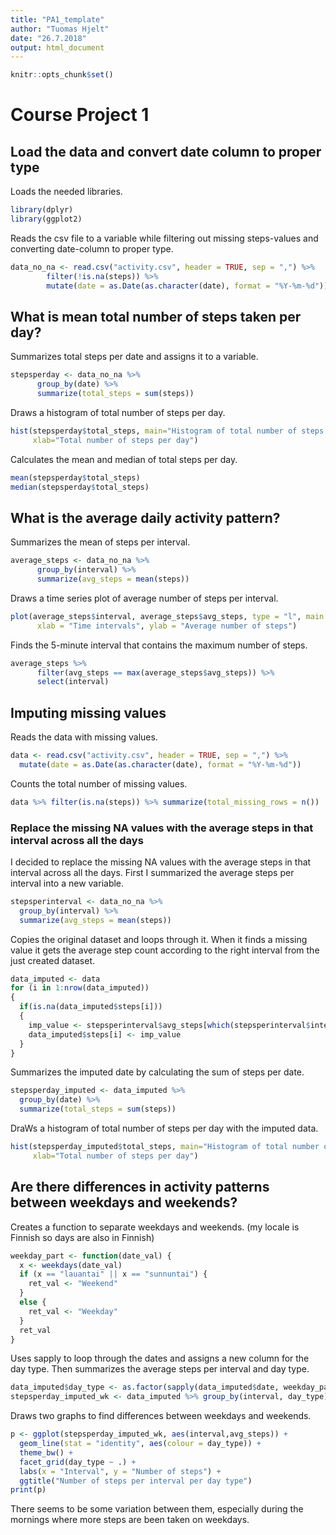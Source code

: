 ---
title: "PA1_template"
author: "Tuomas Hjelt"
date: "26.7.2018"
output: html_document
---

```{r setup, include=FALSE}
knitr::opts_chunk$set()
```

# Course Project 1

## Load the data and convert date column to proper type 
Loads the needed libraries.
```{r, warning=FALSE, message=FALSE}
library(dplyr)
library(ggplot2)
```

Reads the csv file to a variable while filtering out missing steps-values and converting date-column to proper type.
```{r}
data_no_na <- read.csv("activity.csv", header = TRUE, sep = ",") %>%
        filter(!is.na(steps)) %>%
        mutate(date = as.Date(as.character(date), format = "%Y-%m-%d"))
```


## What is mean total number of steps taken per day?
Summarizes total steps per date and assigns it to a variable.
```{r}
stepsperday <- data_no_na %>%
      group_by(date) %>%
      summarize(total_steps = sum(steps))
```

Draws a histogram of total number of steps per day.
```{r}
hist(stepsperday$total_steps, main="Histogram of total number of steps per day", 
     xlab="Total number of steps per day")
```

Calculates the mean and median of total steps per day.
```{r}
mean(stepsperday$total_steps)
median(stepsperday$total_steps)
```

## What is the average daily activity pattern?
Summarizes the mean of steps per interval.
```{r}
average_steps <- data_no_na %>%
      group_by(interval) %>%
      summarize(avg_steps = mean(steps))
```

Draws a time series plot of average number of steps per interval.
```{r}
plot(average_steps$interval, average_steps$avg_steps, type = "l", main = "Average number of steps per interval",
      xlab = "Time intervals", ylab = "Average number of steps")
```

Finds the 5-minute interval that contains the maximum number of steps.
```{r}
average_steps %>% 
      filter(avg_steps == max(average_steps$avg_steps)) %>% 
      select(interval)
```

## Imputing missing values
Reads the data with missing values.
```{r}
data <- read.csv("activity.csv", header = TRUE, sep = ",") %>%
  mutate(date = as.Date(as.character(date), format = "%Y-%m-%d"))
```

Counts the total number of missing values.
```{r}
data %>% filter(is.na(steps)) %>% summarize(total_missing_rows = n())
```

### Replace the missing NA values with the average steps in that interval across all the days
I decided to replace the missing NA values with the average steps in that interval across all the days. First I summarized the average steps per interval into a new variable.
```{r}
stepsperinterval <- data_no_na %>%
  group_by(interval) %>%
  summarize(avg_steps = mean(steps))
```

Copies the original dataset and loops through it. When it finds a missing value it gets the average step count according to the right interval from the just created dataset.
```{r}
data_imputed <- data
for (i in 1:nrow(data_imputed))
{
  if(is.na(data_imputed$steps[i]))
  {
    imp_value <- stepsperinterval$avg_steps[which(stepsperinterval$interval == data_imputed$interval[i])]
    data_imputed$steps[i] <- imp_value
  }
}
```

Summarizes the imputed date by calculating the sum of steps per date.
```{r}
stepsperday_imputed <- data_imputed %>%
  group_by(date) %>%
  summarize(total_steps = sum(steps))
```

DraWs a histogram of total number of steps per day with the imputed data.
```{r}
hist(stepsperday_imputed$total_steps, main="Histogram of total number of steps per day (imputed data)", 
     xlab="Total number of steps per day")
```

## Are there differences in activity patterns between weekdays and weekends?
Creates a function to separate weekdays and weekends. (my locale is Finnish so days are also in Finnish)
```{r}
weekday_part <- function(date_val) {
  x <- weekdays(date_val)
  if (x == "lauantai" || x == "sunnuntai") {
    ret_val <- "Weekend"
  }
  else {
    ret_val <- "Weekday"
  }
  ret_val
}
```

Uses sapply to loop through the dates and assigns a new column for the day type. Then summarizes the average steps per interval and day type.
```{r}
data_imputed$day_type <- as.factor(sapply(data_imputed$date, weekday_part))
stepsperday_imputed_wk <- data_imputed %>% group_by(interval, day_type) %>% summarize(avg_steps = mean(steps))
```

Draws two graphs to find differences between weekdays and weekends. 
```{r}
p <- ggplot(stepsperday_imputed_wk, aes(interval,avg_steps)) +
  geom_line(stat = "identity", aes(colour = day_type)) +
  theme_bw() +
  facet_grid(day_type ~ .) +
  labs(x = "Interval", y = "Number of steps") +
  ggtitle("Number of steps per interval per day type")
print(p)
```
There seems to be some variation between them, especially during the mornings where more steps are been taken on weekdays.